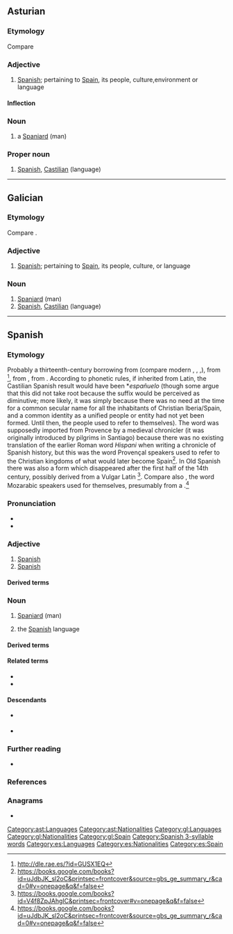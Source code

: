 {{also|Español}}
==Asturian==

===Etymology===
Compare {{cog|es|español}}

===Adjective===
{{ast-adj|español|m=español|n=español|mpl=españoles}}

# [[Spanish]]; pertaining to [[Spain]], its people, culture,environment or language

====Inflection====
{{ast-decl-adj|español|m=español|mpl=españoles|n=español}}

===Noun===
{{ast-noun-mf|español|mpl=españoles}}

# a [[Spaniard]] (man)

===Proper noun===
{{head|ast|proper noun|g=m}}

# [[Spanish]], [[Castilian]] (language)

[[Category:ast:Languages]]
[[Category:ast:Nationalities]]

----

==Galician==

===Etymology===
Compare {{cog|es|español}}.

===Adjective===
{{gl-adj|f=española|mpl=españois}}

# [[Spanish]]; pertaining to [[Spain]], its people, culture, or language

===Noun===
{{gl-noun|m|españois|f=española}}

# [[Spaniard]] (man)
# [[Spanish]], [[Castilian]] (language)

[[Category:gl:Languages]]
[[Category:gl:Nationalities]]
[[Category:gl:Spain]]

----

==Spanish==

===Etymology===
Probably a thirteenth-century borrowing from {{bor|es|pro|espaignol}} (compare modern {{cog|oc|espanhòl}}, {{cog|ca|espanyol}}, {{cog|pt|espanhol}},{{cog|fr|espagnol}}), from {{der|es|VL.|*Hispaniolus|t=of Spain}}<ref>http://dle.rae.es/?id=GUSX1EQ</ref>, from {{der|es|la|hispānus|Hispānus}}, from {{m|la|Hispānia}}. According to phonetic rules, if inherited from Latin, the Castilian Spanish result would have been *''españuelo'' (though some argue that this did not take root because the suffix {{m|es|-uelo}} would be perceived as diminutive; more likely, it was simply because there was no need at the time for a common secular name for all the inhabitants of Christian Iberia/Spain, and a common identity as a unified people or entity had not yet been formed. Until then, the people used {{m|es|cristiano|t=Christian}} to refer to themselves). The word {{m|es||español}} was supposedly imported from Provence by a medieval chronicler (it was originally introduced by pilgrims in Santiago) because there was no existing translation of the earlier Roman word ''Hispani'' when writing a chronicle of Spanish history, but this was the word Provençal speakers used to refer to the Christian kingdoms of what would later become Spain<ref>https://books.google.com/books?id=uJdbJK_sl2oC&printsec=frontcover&source=gbs_ge_summary_r&cad=0#v=onepage&q&f=false</ref>. In Old Spanish there was also a form {{m|osp|españón}} which disappeared after the first half of the 14th century, possibly derived from a Vulgar Latin {{m|la||*Hispaniōnem}}<ref>https://books.google.com/books?id=V4f8ZpJAhgIC&printsec=frontcover#v=onepage&q&f=false</ref>. Compare also {{m|es|espanesco}}, the word Mozarabic speakers used for themselves, presumably from a {{cog|VL.||*Hispaniscus}}.<ref>https://books.google.com/books?id=uJdbJK_sl2oC&printsec=frontcover&source=gbs_ge_summary_r&cad=0#v=onepage&q&f=false</ref>

===Pronunciation===
* {{es-IPA}}
* {{audio|es|es-us-espanol.ogg|Audio (US)}}

===Adjective===
{{es-adj|mpl=españoles|f=española}}

# [[Spanish]] {{gloss|from or native to Spain}}
# [[Spanish]] {{gloss|pertaining to Spain or to the language}}

====Derived terms====
{{der2|es
|comillas españolas
|lengua de signos española
|salsa española
|tortilla española
}}

===Noun===
{{es-noun|m|españoles|f=española}}

# [[Spaniard]] (man)
# {{senseid|es|Q1321}} the [[Spanish]] language
#: {{syn|es|castellano}}

====Derived terms====
{{der3|es|antiespañol|españolado|españolismo|españolista|españolizar}}

====Related terms====
* {{l|es|España}}
* {{l|es|hispano}}

====Descendants====
* {{desc|bor=1|en|Hispaniola}} {{q|from the feminine {{l|es|española}}}}
* {{desctree|bor=1|haw|Paniolo}}

===Further reading===
* {{R:DRAE}}

===References===
<references/>

===Anagrams===
* {{anagrams|es|lapones|Nápoles|nopales|pañoles|pelonas|péñolas}}

[[Category:Spanish 3-syllable words]]
[[Category:es:Languages]]
[[Category:es:Nationalities]]
[[Category:es:Spain]]